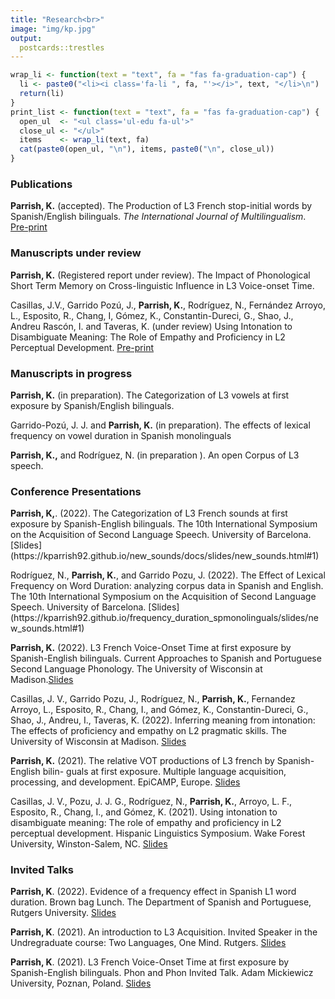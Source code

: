 ```yaml
---
title: "Research<br>"
image: "img/kp.jpg"
output:
  postcards::trestles
---
```



```r
wrap_li <- function(text = "text", fa = "fas fa-graduation-cap") {
  li <- paste0("<li><i class='fa-li ", fa, "'></i>", text, "</li>\n")
  return(li)
}
print_list <- function(text = "text", fa = "fas fa-graduation-cap") {
  open_ul  <- "<ul class='ul-edu fa-ul'>"
  close_ul <- "</ul>"
  items    <- wrap_li(text, fa)
  cat(paste0(open_ul, "\n"), items, paste0("\n", close_ul))
}
```

### Publications

**Parrish, K.** (accepted). The Production of L3 French stop-initial words by Spanish/English bilinguals. *The International Journal of Multilingualism*. [Pre-print](https://doi.org/10.13140/RG.2.2.17665.99689)

### Manuscripts under review

**Parrish, K.** (Registered report under review). The Impact of Phonological Short Term Memory on Cross-linguistic Influence in L3 Voice-onset Time.

Casillas, J.V., Garrido Pozú, J., **Parrish, K.**, Rodríguez, N., Fernández Arroyo,    L., Esposito, R., Chang, I, Gómez, K., Constantin-Dureci, G., Shao, J., Andreu   Rascón, I. and Taveras, K. (under review) Using Intonation to Disambiguate Meaning: The Role of Empathy and Proficiency in L2 Perceptual Development. [Pre-print](https://psyarxiv.com/e5vk2/)


### Manuscripts in progress

**Parrish, K.** (in preparation). The Categorization of L3 vowels at first exposure by Spanish/English bilinguals.

Garrido-Pozú, J. J. and **Parrish, K.** (in preparation). The effects of lexical  frequency on vowel duration in Spanish monolinguals

**Parrish, K.,** and Rodríguez, N. (in preparation ). An open Corpus of L3 speech.

### Conference Presentations

**Parrish, K,**. (2022). The Categorization of L3 French sounds at first exposure by Spanish-English bilinguals. The 10th International Symposium on the Acquisition of Second Language Speech. University of Barcelona. [Slides] (https://kparrish92.github.io/new_sounds/docs/slides/new_sounds.html#1)

Rodríguez, N., **Parrish, K.**, and Garrido Pozu, J. (2022). The Effect of Lexical Frequency on Word Duration: analyzing corpus data in Spanish and English. The 10th International Symposium on the Acquisition of Second Language Speech. University of Barcelona. [Slides] (https://kparrish92.github.io/frequency_duration_spmonolinguals/slides/new_sounds.html#1)

**Parrish, K.** (2022). L3 French Voice-Onset Time at first exposure by Spanish-English bilinguals. Current Approaches to Spanish and Portuguese Second Language Phonology. The University of Wisconsin at Madison.[Slides](https://kparrish92.github.io/l3_production_study/slides/casp.html#1)

Casillas, J. V., Garrido Pozu, J., Rodríguez, N., **Parrish, K.**, Fernandez Arroyo, L., Esposito, R., Chang, I., and Gómez, K., Constantin-Dureci, G., Shao, J., Andreu, I.,  Taveras, K. (2022). Inferring meaning from intonation: The effects of proficiency and empathy on L2 pragmatic skills. The University of Wisconsin at Madison. [Slides](https://www.rap-group.jvcasillas.com/empathy_intonation_perc/docs/slides/caspslap_2022/#1)

**Parrish, K.** (2021). The relative VOT productions of L3 french by Spanish-English bilin- guals at first exposure. Multiple language acquisition, processing, and development. EpiCAMP, Europe. [Slides](https://kparrish92.github.io/l3_production_study/slides/epicamp#1)

Casillas, J. V., Pozu, J. J. G., Rodríguez, N., **Parrish, K.**, Arroyo, L. F., Esposito, R., Chang, I., and Gómez, K. (2021). Using intonation to disambiguate meaning: The role of empathy and proficiency in L2 perceptual development. Hispanic Linguistics Symposium. Wake Forest University, Winston-Salem, NC.
[Slides](https://www.rap-group.jvcasillas.com/empathy_intonation_perc/docs/slides/hls_2021/index.html#1)

### Invited Talks

**Parrish, K**. (2022). Evidence of a frequency effect in Spanish L1 word duration. Brown bag Lunch. The Department of Spanish and Portuguese, Rutgers University. [Slides](https://kparrish92.github.io/frequency_duration_spmonolinguals/slides/index.html#1)

**Parrish, K**. (2021). An introduction to L3 Acquisition. Invited Speaker in the Undregraduate course: Two Languages, One Mind. Rutgers. [Slides](https://kparrish92.github.io/l3_production_study/talk_slides.html#1)

**Parrish, K**. (2021). L3 French Voice-Onset Time at first exposure by Spanish-English bilinguals. Phon and Phon Invited Talk. Adam Mickiewicz University, Poznan, Poland. [Slides](https://kparrish92.github.io/l3_production_study/slides/index.html#1)

\endgroup